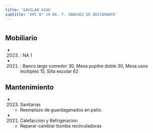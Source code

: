 ```yaml
---
title: 'GAVILAN 4246'
subtitle: 'EPC N° 19 DR. T. SANCHEZ DE BUSTAMANTE'
---
```


#


## Mobiliario

*  (2023) : NA 1 

*  (2021) : Banco largo comedor 30, Mesa pupitre doble 30, Mesa usos múltiples 15, Silla escolar 62 





## Mantenimiento

*  (2023) Sanitarias 
    + Reemplazo de guardaganados en patio.

*  (2021) Calefaccion y Refrigeracion 
    + Reparar-cambiar bomba recirculadoras



